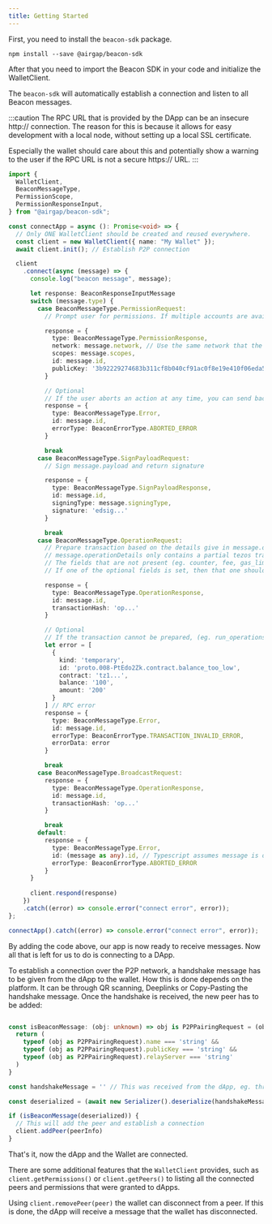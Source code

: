 ```yaml
---
title: Getting Started
---
```


First, you need to install the `beacon-sdk` package.

`npm install --save @airgap/beacon-sdk`

After that you need to import the Beacon SDK in your code and initialize the WalletClient.

The `beacon-sdk` will automatically establish a connection and listen to all Beacon messages.

:::caution
The RPC URL that is provided by the DApp can be an insecure http:// connection. The reason for this is because it allows for easy development with a local node, without setting up a local SSL certificate.

Especially the wallet should care about this and potentially show a warning to the user if the RPC URL is not a secure https:// URL.
:::

```ts
import {
  WalletClient,
  BeaconMessageType,
  PermissionScope,
  PermissionResponseInput,
} from "@airgap/beacon-sdk";

const connectApp = async (): Promise<void> => {
  // Only ONE WalletClient should be created and reused everywhere.
  const client = new WalletClient({ name: "My Wallet" });
  await client.init(); // Establish P2P connection

  client
    .connect(async (message) => {
      console.log("beacon message", message);

      let response: BeaconResponseInputMessage
      switch (message.type) {
        case BeaconMessageType.PermissionRequest:
          // Prompt user for permissions. If multiple accounts are available, let user choose one of them

          response = {
            type: BeaconMessageType.PermissionResponse,
            network: message.network, // Use the same network that the user requested
            scopes: message.scopes,
            id: message.id,
            publicKey: '3b92229274683b311cf8b040cf91ac0f8e19e410f06eda5537ef077e718e0024'
          }

          // Optional
          // If the user aborts an action at any time, you can send back an error:
          response = {
            type: BeaconMessageType.Error,
            id: message.id,
            errorType: BeaconErrorType.ABORTED_ERROR
          }

          break
        case BeaconMessageType.SignPayloadRequest:
          // Sign message.payload and return signature

          response = {
            type: BeaconMessageType.SignPayloadResponse,
            id: message.id,
            signingType: message.signingType,
            signature: 'edsig...'
          }

          break
        case BeaconMessageType.OperationRequest:
          // Prepare transaction based on the details give in message.operationDetails
          // message.operationDetails only contains a partial tezos transaction. Not all fields are mandatory
          // The fields that are not present (eg. counter, fee, gas_limit) have to be set by the wallet
          // If one of the optional fields is set, then that one should be used and not replaced by the wallet

          response = {
            type: BeaconMessageType.OperationResponse,
            id: message.id,
            transactionHash: 'op...'
          }

          // Optional
          // If the transaction cannot be prepared, (eg. run_operations fails), an error containing the rpc error can be returned
          let error = [
            {
              kind: 'temporary',
              id: 'proto.008-PtEdo2Zk.contract.balance_too_low',
              contract: 'tz1...',
              balance: '100',
              amount: '200'
            }
          ] // RPC error
          response = {
            type: BeaconMessageType.Error,
            id: message.id,
            errorType: BeaconErrorType.TRANSACTION_INVALID_ERROR,
            errorData: error
          }

          break
        case BeaconMessageType.BroadcastRequest:
          response = {
            type: BeaconMessageType.OperationResponse,
            id: message.id,
            transactionHash: 'op...'
          }

          break
        default:
          response = {
            type: BeaconMessageType.Error,
            id: (message as any).id, // Typescript assumes message is of type "never", but we should still add this to handle any potential future messages we don't support yet.
            errorType: BeaconErrorType.ABORTED_ERROR
          }
      }
      
      client.respond(response)
    })
    .catch((error) => console.error("connect error", error));
};

connectApp().catch((error) => console.error("connect error", error));
```

By adding the code above, our app is now ready to receive messages. Now all that is left for us to do is connecting to a DApp.

To establish a connection over the P2P network, a handshake message has to be given from the dApp to the wallet. How this is done depends on the platform.
It can be through QR scanning, Deeplinks or Copy-Pasting the handshake message. Once the handshake is received, the new peer has to be added:

```typescript

const isBeaconMessage: (obj: unknown) => obj is P2PPairingRequest = (obj: unknown): obj is P2PPairingRequest => {
  return (
    typeof (obj as P2PPairingRequest).name === 'string' &&
    typeof (obj as P2PPairingRequest).publicKey === 'string' &&
    typeof (obj as P2PPairingRequest).relayServer === 'string'
  )
}

const handshakeMessage = '' // This was received from the dApp, eg. through QR scanning or deeplink

const deserialized = (await new Serializer().deserialize(handshakeMessage))

if (isBeaconMessage(deserialized)) {
  // This will add the peer and establish a connection
  client.addPeer(peerInfo)
}

```

That's it, now the dApp and the Wallet are connected.

There are some additional features that the `WalletClient` provides, such as `client.getPermissions()` or `client.getPeers()` to listing all the connected peers and permissions that were granted to dApps.

Using `client.removePeer(peer)` the wallet can disconnect from a peer. If this is done, the dApp will receive a message that the wallet has disconnected.